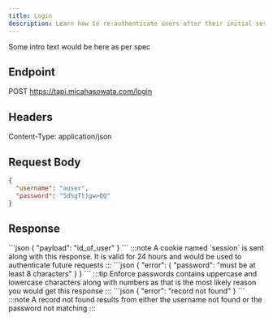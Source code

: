 ```yaml
---
title: Login
description: Learn how to re-authenticate users after their initial sessions expire
---
```


Some intro text would be here as per spec

## Endpoint
POST https://tapi.micahasowata.com/login

## Headers
Content-Type: application/json

## Request Body
```json
{
  "username": "auser",
  "password": "5d%gTt)gw>QQ"
}
```

## Response

<Tabs>
  <TabItem label="200 OK">
    ```json
    {
      "payload": "id_of_user"
    }
    ```
    :::note
      A cookie named `session` is sent along with this response. It is valid for 24 hours and would be used to authenticate future requests
    :::
  </TabItem>
  <TabItem label="422 Unprocessable Entity">
    ```json
    {
      "error": {
        "password": "must be at least 8 characters"
      }
    }
    ```
    :::tip
      Enforce passwords contains uppercase and lowercase characters along with numbers as that is the most likely reason you would get this response
    :::
  </TabItem>
  <TabItem label="404 Not Found">
    ```json
    {
      "error": "record not found"
    }
    ```
    :::note
      A record not found results from either the username not found or the password not matching
    :::
  </TabItem>
</Tabs>
